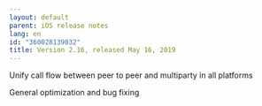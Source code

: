 ```yaml
---
layout: default
parent: iOS release notes
lang: en
id: "360028139032"
title: Version 2.16, released May 16, 2019
---
```

Unify call flow between peer to peer and multiparty in all platforms

General optimization and bug fixing


